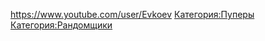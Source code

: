 {{Инфобокс для пуперов
|title2=Evkoev
|другие_ники=Пример
|image3=[[Файл:Evkoev.jpg|left]]
|caption3=Пример
|сферы_творчества=Пример
|год_начала=2011
|image4=Пример
|caption4=Пример
|имя_фамилия=Евгений Евдокимов
|дата_рождения=Пример
|место_проживания=Кемерово
|ссылки=Пример
}}

https://www.youtube.com/user/Evkoev
[[Категория:Пуперы]]
[[Категория:Рандомщики]]